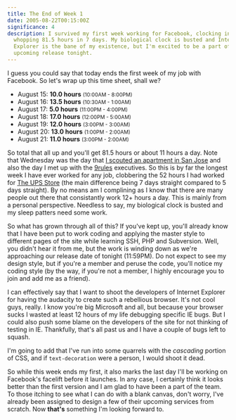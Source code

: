 ```yaml
---
title: The End of Week 1
date: 2005-08-22T00:15:00Z
significance: 4
description: I survived my first week working for Facebook, clocking in a
  whopping 81.5 hours in 7 days. My biological clock is busted and Internet
  Explorer is the bane of my existence, but I'm excited to be a part of the
  upcoming release tonight.
---
```


I guess you could say that today ends the first week of my job with Facebook. So let's wrap up this time sheet, shall we?

*   August 15: **10.0 hours** <small>(10:00AM - 8:00PM)</small>
*   August 16: **13.5 hours** <small>(10:30AM - 1:00AM)</small>
*   August 17: **5.0 hours** <small>(11:00PM - 4:00PM)</small>
*   August 18: **17.0 hours** <small>(12:00PM - 5:00AM)</small>
*   August 19: **12.0 hours** <small>(3:00PM - 3:00AM)</small>
*   August 20: **13.0 hours** <small>(1:00PM - 2:00AM)</small>
*   August 21: **11.0 hours** <small>(3:00PM - 2:00AM)</small>

So total that all up and you'll get 81.5 hours or about 11 hours a day. Note that Wednesday was the day that [I scouted an apartment in San Jose][1] and also the day I met up with the [9rules][2] executives. So this is by far the longest week I have ever worked for any job, clobbering the 52 hours I had worked for [The UPS Store][3] (the main difference being 7 days straight compared to 5 days straight). By no means am I complining as I know that there are many people out there that consistantly work 12+ hours a day. This is mainly from a personal perspective. Needless to say, my biological clock is busted and my sleep patters need some work.

So what has grown through all of this? If you've kept up, you'll already know that I have been put to work coding and applying the master style to different pages of the site while learning SSH, PHP and Subversion. Well, you didn't hear it from me, but the work is winding down as we're approaching our release date of tonight (11:59PM). Do not expect to see my design style, but if you're a member and peruse the code, you'll notice my coding style (by the way, if you're not a member, I highly encourage you to join and add me as a friend).

I can effectively say that I want to shoot the developers of Internet Explorer for having the audacity to create such a rebellious browser. It's not cool guys, really. I know you're big Microsoft and all, but because your browser sucks I wasted at least 12 hours of my life debugging specific IE bugs. But I could also push some blame on the developers of the site for not thinking of testing in IE. Thankfully, that's all past us and I have a couple of bugs left to squash.

I'm going to add that I've run into some quarrels with the *cascading* portion of CSS, and if `text-decoration` were a person, I would shoot it dead.

So while this week ends my first, it also marks the last day I'll be working on Facebook's facelift before it launches. In any case, I certainly think it looks better than the first version and I am glad to have been a part of the team. To those itching to see what I can do with a blank canvas, don't worry, I've already been assigned to design a few of their upcoming services from scratch. Now **that's** something I'm looking forward to.

[1]: http://www.avaloncahillpark.com/homepage.htm
[2]: http://9rules.com/about/
[3]: http://theupsstore.com/
